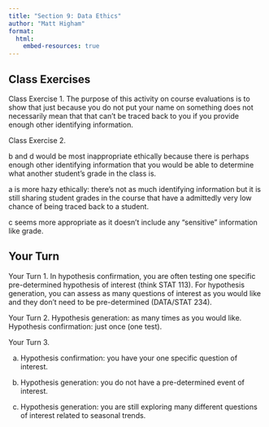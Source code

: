 ```yaml
---
title: "Section 9: Data Ethics"
author: "Matt Higham"
format: 
  html:
    embed-resources: true
---
```


## Class Exercises

Class Exercise 1. The purpose of this activity on course evaluations is to show that just because you do not put your name on something does not necessarily mean that that can't be traced back to you if you provide enough other identifying information.

Class Exercise 2.

b and d would be most inappropriate ethically because there is perhaps enough other identifying information that you would be able to determine what another student's grade in the class is.

a is more hazy ethically: there's not as much identifying information but it is still sharing student grades in the course that have a admittedly very low chance of being traced back to a student.

c seems more appropriate as it doesn't include any "sensitive" information like grade.

## Your Turn

Your Turn 1. In hypothesis confirmation, you are often testing one specific pre-determined hypothesis of interest (think STAT 113). For hypothesis generation, you can assess as many questions of interest as you would like and they don't need to be pre-determined (DATA/STAT 234). 

Your Turn 2. Hypothesis generation: as many times as you would like.  Hypothesis confirmation: just once (one test).

Your Turn 3.

a. Hypothesis confirmation: you have your one specific question of interest.

b. Hypothesis generation: you do not have a pre-determined event of interest.

c. Hypothesis generation: you are still exploring many different questions of interest related to seasonal trends.

